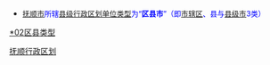 {{Catnav|頁面分類|...|中国各省行政区划|辽宁行政区划|辽宁地级市|抚顺|抚顺行政区划}}
{{Catnav|頁面分類|...|中国各省行政区划|辽宁行政区划|辽宁县级行政区|辽宁县级行政区 (按地级市分类)}}
* <font size="2" color="#0000FF">[[抚顺市|抚顺市]]所辖[[县级行政区|县级行政区划单位类型]]为“'''区县市'''”（即[[市辖区|市辖区]]、县与[[县级市|县级市]]3类）</font>

[[Category:抚顺行政区划|]]
[[category:辽宁县级行政区_(按地级市分类)|*02区县类型]]